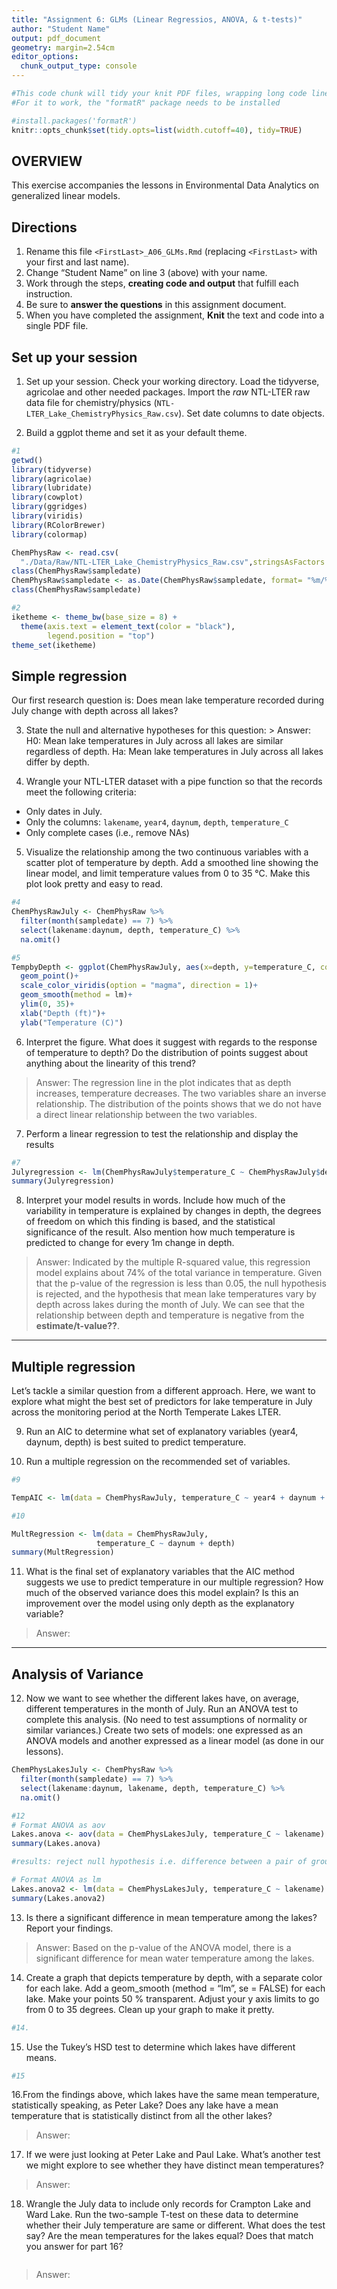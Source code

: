 ```yaml
---
title: "Assignment 6: GLMs (Linear Regressios, ANOVA, & t-tests)"
author: "Student Name"
output: pdf_document
geometry: margin=2.54cm
editor_options: 
  chunk_output_type: console
---
```


```r
#This code chunk will tidy your knit PDF files, wrapping long code lines
#For it to work, the "formatR" package needs to be installed

#install.packages('formatR')
knitr::opts_chunk$set(tidy.opts=list(width.cutoff=40), tidy=TRUE)
```

## OVERVIEW

This exercise accompanies the lessons in Environmental Data Analytics on generalized linear models. 

## Directions
1. Rename this file `<FirstLast>_A06_GLMs.Rmd` (replacing `<FirstLast>` with your first and last name).
2. Change "Student Name" on line 3 (above) with your name.
3. Work through the steps, **creating code and output** that fulfill each instruction.
4. Be sure to **answer the questions** in this assignment document.
5. When you have completed the assignment, **Knit** the text and code into a single PDF file.


## Set up your session 
1. Set up your session. Check your working directory. Load the tidyverse, agricolae and other needed packages. Import the *raw* NTL-LTER raw data file for chemistry/physics (`NTL-LTER_Lake_ChemistryPhysics_Raw.csv`). Set date columns to date objects.

2. Build a ggplot theme and set it as your default theme.

```r
#1
getwd()
library(tidyverse)
library(agricolae)
library(lubridate)
library(cowplot)
library(ggridges)
library(viridis)
library(RColorBrewer)
library(colormap)

ChemPhysRaw <- read.csv(
  "./Data/Raw/NTL-LTER_Lake_ChemistryPhysics_Raw.csv",stringsAsFactors = T)
class(ChemPhysRaw$sampledate)
ChemPhysRaw$sampledate <- as.Date(ChemPhysRaw$sampledate, format= "%m/%d/%y")
class(ChemPhysRaw$sampledate)

#2
iketheme <- theme_bw(base_size = 8) +
  theme(axis.text = element_text(color = "black"), 
        legend.position = "top")
theme_set(iketheme)

```

## Simple regression
Our first research question is: Does mean lake temperature recorded during July change with depth across all lakes?

3. State the null and alternative hypotheses for this question:
> Answer:
H0: Mean lake temperatures in July across all lakes are similar regardless of depth.
Ha: Mean lake temperatures in July across all lakes differ by depth.


4.  Wrangle your NTL-LTER dataset with a pipe function so that the records meet the following criteria: 
 * Only dates in July. 
 * Only the columns: `lakename`, `year4`, `daynum`, `depth`, `temperature_C`
 * Only complete cases (i.e., remove NAs)

5. Visualize the relationship among the two continuous variables with a scatter plot of temperature by depth. Add a smoothed line showing the linear model, and limit temperature values from 0 to 35 °C. Make this plot look pretty and easy to read.

```r
#4
ChemPhysRawJuly <- ChemPhysRaw %>%
  filter(month(sampledate) == 7) %>%
  select(lakename:daynum, depth, temperature_C) %>%
  na.omit()

#5
TempbyDepth <- ggplot(ChemPhysRawJuly, aes(x=depth, y=temperature_C, color = temperature_C))+
  geom_point()+
  scale_color_viridis(option = "magma", direction = 1)+
  geom_smooth(method = lm)+
  ylim(0, 35)+
  xlab("Depth (ft)")+
  ylab("Temperature (C)")

```


6. Interpret the figure. What does it suggest with regards to the response of temperature to depth? Do the distribution of points suggest about anything about the linearity of this trend?

> Answer: The regression line in the plot indicates that as depth increases, temperature decreases. The two variables share an inverse relationship. The distribution of the points shows that we do not have a direct linear relationship between the two variables. 


7. Perform a linear regression to test the relationship and display the results

```r
#7
Julyregression <- lm(ChemPhysRawJuly$temperature_C ~ ChemPhysRawJuly$depth)
summary(Julyregression)

```


8. Interpret your model results in words. Include how much of the variability in temperature is explained by changes in depth, the degrees of freedom on which this finding is based, and the statistical significance of the result. Also mention how much temperature is predicted to change for every 1m change in depth. 

> Answer: Indicated by the multiple R-squared value, this regression model explains about 74% of the total variance in temperature. Given that the p-value of the regression is less than 0.05, the null hypothesis is rejected, and the hypothesis that mean lake temperatures vary by depth across lakes during the month of July. We can see that the relationship between depth and temperature is negative from the **estimate/t-value??**. 


---

## Multiple regression
Let's tackle a similar question from a different approach. Here, we want to explore what might the best set of predictors for lake temperature in July across the monitoring period at the North Temperate Lakes LTER. 


9. Run an AIC to determine what set of explanatory variables (year4, daynum, depth) is best suited to predict temperature.

10. Run a multiple regression on the recommended set of variables. 

```r
#9

TempAIC <- lm(data = ChemPhysRawJuly, temperature_C ~ year4 + daynum + depth)

#10

MultRegression <- lm(data = ChemPhysRawJuly, 
                   temperature_C ~ daynum + depth)
summary(MultRegression)

```

11. What is the final set of explanatory variables that the AIC method suggests we use to predict temperature in our multiple regression? How much of the observed variance does this model explain? Is this an improvement over the model using only depth as the explanatory variable?

> Answer: 



---
## Analysis of Variance

12. Now we want to see whether the different lakes have, on average, different temperatures in the month of July. Run an ANOVA test to complete this analysis. (No need to test assumptions of normality or similar variances.) Create two sets of models: one expressed as an ANOVA models and another expressed as a linear model (as done in our lessons).

```r
ChemPhysLakesJuly <- ChemPhysRaw %>%
  filter(month(sampledate) == 7) %>%
  select(lakename:daynum, lakename, depth, temperature_C) %>%
  na.omit()

#12
# Format ANOVA as aov
Lakes.anova <- aov(data = ChemPhysLakesJuly, temperature_C ~ lakename)
summary(Lakes.anova)

#results: reject null hypothesis i.e. difference between a pair of group means is statistically significant

# Format ANOVA as lm
Lakes.anova2 <- lm(data = ChemPhysLakesJuly, temperature_C ~ lakename)
summary(Lakes.anova2)

```

13. Is there a significant difference in mean temperature among the lakes? Report your findings. 

> Answer: Based on the p-value of the ANOVA model, there is a significant difference for mean water temperature among the lakes.



14. Create a graph that depicts temperature by depth, with a separate color for each lake. Add a geom_smooth (method = "lm", se = FALSE) for each lake. Make your points 50 % transparent. Adjust your y axis limits to go from 0 to 35 degrees. Clean up your graph to make it pretty. 

```r
#14.


```

15. Use the Tukey's HSD test to determine which lakes have different means.

```r
#15


```

16.From the findings above, which lakes have the same mean temperature, statistically speaking, as Peter Lake? Does any lake have a mean temperature that is statistically distinct from all the other lakes?

>Answer:

 

17. If we were just looking at Peter Lake and Paul Lake. What's another test we might explore to see whether they have distinct mean temperatures? 

>Answer: 



18. Wrangle the July data to include only records for Crampton Lake and Ward Lake. Run the two-sample T-test on these data to determine whether their July temperature are same or different. What does the test say? Are the mean temperatures for the lakes equal? Does that match you answer for part 16?

```r

```

>Answer: 
